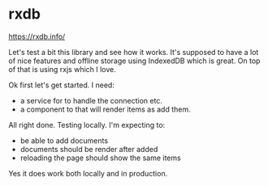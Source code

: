 
# rxdb

https://rxdb.info/

Let's test a bit this library and see how it works. It's supposed to have a lot of nice features and offline storage using IndexedDB which is great. On top of that is using rxjs which I love.

Ok first let's get started. I need:

- a service for to handle the connection etc.
- a component to that will render items as add them.

All right done. Testing locally. I'm expecting to:

- be able to add documents
- documents should be render after added
- reloading the page should show the same items

Yes it does work both locally and in production.

<RxDBLog />